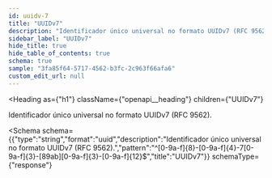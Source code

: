 ```yaml
---
id: uuidv-7
title: "UUIDv7"
description: "Identificador único universal no formato UUIDv7 (RFC 9562)."
sidebar_label: "UUIDv7"
hide_title: true
hide_table_of_contents: true
schema: true
sample: "3fa85f64-5717-4562-b3fc-2c963f66afa6"
custom_edit_url: null
---
```



<Heading
  as={"h1"}
  className={"openapi__heading"}
  children={"UUIDv7"}
>
</Heading>



Identificador único universal no formato UUIDv7 (RFC 9562).

<Schema
  schema={{"type":"string","format":"uuid","description":"Identificador único universal no formato UUIDv7 (RFC 9562).","pattern":"^[0-9a-f]{8}-[0-9a-f]{4}-7[0-9a-f]{3}-[89ab][0-9a-f]{3}-[0-9a-f]{12}$","title":"UUIDv7"}}
  schemaType={"response"}
>
  
</Schema>
